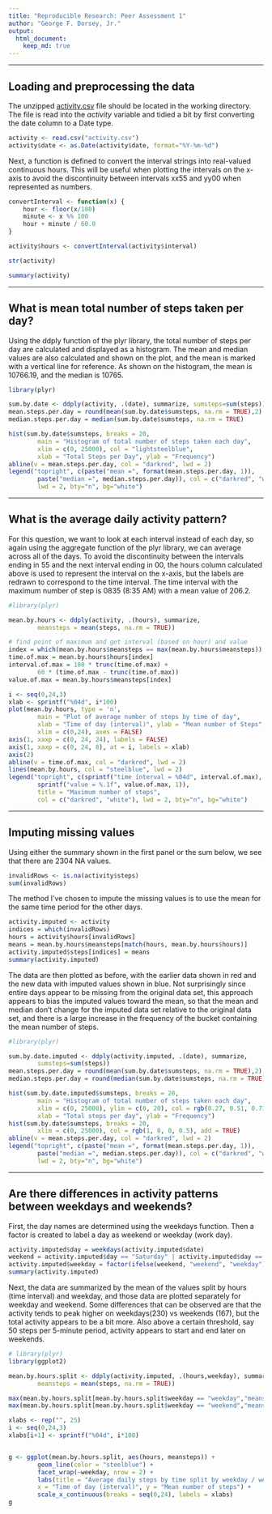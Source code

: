 ```yaml
---
title: "Reproducible Research: Peer Assessment 1"
author: "George F. Dorsey, Jr."
output: 
  html_document:
    keep_md: true
---
```

***
  
## Loading and preprocessing the data

The unzipped [activity.csv](activity.csv) file should be located in the working directory.  The file is read into the $activity$ variable and tidied a bit by first converting the date column to a Date type.

```r
activity <- read.csv("activity.csv")
activity$date <- as.Date(activity$date, format="%Y-%m-%d")
```
  
  
Next, a function is defined to convert the interval strings into real-valued continuous hours.  This will be useful when plotting the intervals on the x-axis to avoid the discontinuity between intervals xx55 and yy00 when represented as numbers.

```r
convertInterval <- function(x) {
    hour <- floor(x/100)
    minute <- x %% 100
    hour + minute / 60.0
}

activity$hours <- convertInterval(activity$interval)

str(activity)

summary(activity)
```
  
***
  
## What is mean total number of steps taken per day?

Using the ddply function of the plyr library, the total number of steps per day are calculated and displayed as a histogram.  The mean and median values are also calculated and shown on the plot, and the mean is marked with a vertical line for reference.  As shown on the histogram, the mean is 10766.19, and the median is 10765.

```r
library(plyr)

sum.by.date <- ddply(activity, .(date), summarize, sumsteps=sum(steps))
mean.steps.per.day = round(mean(sum.by.date$sumsteps, na.rm = TRUE),2)
median.steps.per.day = median(sum.by.date$sumsteps, na.rm = TRUE)

hist(sum.by.date$sumsteps, breaks = 20,
        main = "Histogram of total number of steps taken each day",
        xlim = c(0, 25000), col = "lightsteelblue",
        xlab = "Total Steps per Day", ylab = "Frequency")
abline(v = mean.steps.per.day, col = "darkred", lwd = 2)
legend("topright", c(paste("mean =", format(mean.steps.per.day, 1)),
        paste("median =", median.steps.per.day)), col = c("darkred", "white"),
        lwd = 2, bty="n", bg="white")
```
  
***
  
## What is the average daily activity pattern?

For this question, we want to look at each interval instead of each day, so again using the aggregate function of the plyr library, we can average across all of the days.  To avoid the discontinuity between the intervals ending in 55 and the next interval ending in 00, the hours column calculated above is used to represent the interval on the x-axis, but the labels are redrawn to correspond to the time interval.  The time interval with the maximum number of step is 0835 (8:35 AM) with a mean value of 206.2.

```r
#library(plyr)

mean.by.hours <- ddply(activity, .(hours), summarize,
        meansteps = mean(steps, na.rm = TRUE))

# find point of maximum and get interval (based on hour) and value
index = which(mean.by.hours$meansteps == max(mean.by.hours$meansteps))
time.of.max = mean.by.hours$hours[index]
interval.of.max = 100 * trunc(time.of.max) +
        60 * (time.of.max - trunc(time.of.max))
value.of.max = mean.by.hours$meansteps[index]

i <- seq(0,24,3)
xlab <- sprintf("%04d", i*100)
plot(mean.by.hours, type = 'n',
        main = "Plot of average number of steps by time of day",
        xlab = "Time of day (interval)", ylab = "Mean number of Steps",
        xlim = c(0,24), axes = FALSE)
axis(1, xaxp = c(0, 24, 24), labels = FALSE)
axis(1, xaxp = c(0, 24, 8), at = i, labels = xlab)
axis(2)
abline(v = time.of.max, col = "darkred", lwd = 2)
lines(mean.by.hours, col = "steelblue", lwd = 2)
legend("topright", c(sprintf("time interval = %04d", interval.of.max),
        sprintf("value = %.1f", value.of.max, 1)),
        title = "Maximum number of steps",
        col = c("darkred", "white"), lwd = 2, bty="n", bg="white")
``` 
  
***
  
## Imputing missing values

Using either the summary shown in the first panel or the sum below, we see that there are 2304 NA values.

```r
invalidRows <- is.na(activity$steps)
sum(invalidRows)
```
  
  
The method I've chosen to impute the missing values is to use the mean for the same time period for the other days.

```r

activity.imputed <- activity
indices = which(invalidRows)
hours = activity$hours[invalidRows]
means = mean.by.hours$meansteps[match(hours, mean.by.hours$hours)]
activity.imputed$steps[indices] = means
summary(activity.imputed)

``` 
  
  
The data are then plotted as before, with the earlier data shown in red and the new data with imputed values shown in blue.  Not surprisingly since entire days appear to be missing from the original data set, this approach appears to bias the imputed values toward the mean, so that the mean and median don't change for the imputed data set relative to the original data set, and there is a large increase in the frequency of the bucket containing the mean number of steps.

```r
#library(plyr)

sum.by.date.imputed <- ddply(activity.imputed, .(date), summarize,
        sumsteps=sum(steps))
mean.steps.per.day = round(mean(sum.by.date$sumsteps, na.rm = TRUE),2)
median.steps.per.day = round(median(sum.by.date$sumsteps, na.rm = TRUE),2)

hist(sum.by.date.imputed$sumsteps, breaks = 20,
        main = "Histogram of total number of steps taken each day",
        xlim = c(0, 25000), ylim = c(0, 20), col = rgb(0.27, 0.51, 0.71, 0.5),
        xlab = "Total steps per day", ylab = "Frequency")
hist(sum.by.date$sumsteps, breaks = 20,
        xlim = c(0, 25000), col = rgb(1, 0, 0, 0.5), add = TRUE)
abline(v = mean.steps.per.day, col = "darkred", lwd = 2)
legend("topright", c(paste("mean =", format(mean.steps.per.day, 1)),
        paste("median =", median.steps.per.day)), col = c("darkred", "white"),
        lwd = 2, bty="n", bg="white")
```

  
***
  
## Are there differences in activity patterns between weekdays and weekends?

First, the day names are determined using the weekdays function.  Then a factor is created to label a  day as weekend or weekday (work day).

```r
activity.imputed$day = weekdays(activity.imputed$date)
weekend = activity.imputed$day == "Saturday" | activity.imputed$day == "Sunday"
activity.imputed$weekday = factor(ifelse(weekend, "weekend", "weekday"))
summary(activity.imputed)
``` 
  
  
Next, the data are summarized by the mean of the values split by hours (time interval) and weekday, and those data are plotted separately for weekday and weekend.  Some differences that can be observed are that the activity tends to peak higher on weekdays(230) vs weekends (167), but the total activity appears to be a bit more.  Also above a certain threshold, say 50 steps per 5-minute period, activity appears to start and end later on weekends.

```r
# library(plyr)
library(ggplot2)

mean.by.hours.split <- ddply(activity.imputed, .(hours,weekday), summarize,
        meansteps = mean(steps, na.rm = TRUE))

max(mean.by.hours.split[mean.by.hours.split$weekday == "weekday","meansteps"])
max(mean.by.hours.split[mean.by.hours.split$weekday == "weekend","meansteps"])

xlabs <- rep("", 25)
i <- seq(0,24,3)
xlabs[i+1] <- sprintf("%04d", i*100)


g <- ggplot(mean.by.hours.split, aes(hours, meansteps)) +
        geom_line(color = "steelblue") +
        facet_wrap(~weekday, nrow = 2) +
        labs(title = "Average daily steps by time split by weekday / weekend",
        x = "Time of day (interval)", y = "Mean number of steps") +
        scale_x_continuous(breaks = seq(0,24), labels = xlabs)
g
``` 
  
  
